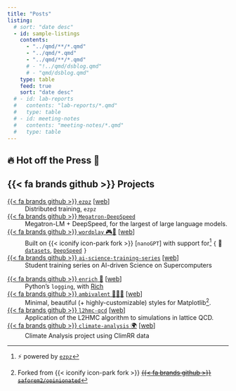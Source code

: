 ```yaml
---
title: "Posts"
listing:
  # sort: "date desc"
  - id: sample-listings
    contents:
      - "../qmd/**/*.qmd"
      - "../qmd/*.qmd"
      - "../qmd/**/*.qmd"
      # - "!../qmd/dsblog.qmd"
      # - "qmd/dsblog.qmd"
    type: table
    feed: true
    sort: "date desc"
  # - id: lab-reports
  #   contents: "lab-reports/*.qmd"
  #   type: table
  # - id: meeting-notes
  #   contents: "meeting-notes/*.qmd"
  #   type: table
---
```



::: {.content-block}
::: {.features}

::: {.feature}
::: {.feature-top}

## 🔥 Hot off the Press 📰

::: {#sample-listings}
:::
:::

::: {.feature-bottom}

## [{{< fa brands github >}}]{.dim-text} Projects

::: {.flex-container}

::: {.flex-container}
[{{< fa brands github >}} `ezpz`](https://github.com/saforem2/ezpz) \[[web](https://saforem2.github.io/ezpz)\]
: Distributed training, `ezpz`

[{{< fa brands github >}} `Megatron-DeepSpeed`](https://github.com/argonne-lcf/Megatron-DeepSpeed)
: Megatron-LM + DeepSpeed, for the largest of large language models.

[{{< fa brands github >}} `wordplay` 🎮💬](https://github.com/saforem2/wordplay) \[[web](https://saforem2.github.io/wordplay)\]
: Built on {{< iconify icon-park fork >}} [`nanoGPT`] with support for[^ezpz]
`{` 🤗 [`datasets`](https://huggingface.co/datasets),
[`DeepSpeed`](https://github.com/microsoft/DeepSpeed) `}`

[{{< fa brands github >}} `ai-science-training-series`](https://github.com/argonne-lcf/ai-science-training-series) \[[web](https://www.alcf.anl.gov/alcf-ai-science-training-series?)\]
: Student training series on AI-driven Science on Supercomputers
:::

::: {.flex-container}

[{{< fa brands github >}} `enrich` 💸](https://github.com/saforem2/enrich) \[[web](https://saforem2.github.io/enrich)\]
: Python's `logging`, with [Rich](https://github.com/Textualize/rich)

[{{< fa brands github >}} `ambivalent` 🤷🏻‍♂️ ](https://github.com/saforem2/ambivalent) \[[web](https://saforem2.github.io/ambivalent)\]
: Minimal, beautiful (+ highly-customizable) styles for Matplotlib[^opinionated].

[{{< fa brands github >}} `l2hmc-qcd`](https://github.com/saforem2/l2hmc-qcd) \[[web](https://saforem2.github.io/l2hmc-qcd)\]
: Application of the L2HMC algorithm to simulations in lattice QCD.

[{{< fa brands github >}} `climate-analysis` 🌍](https://github.com/saforem2/climate-analysis) \[[web](https://saforem2.github.io/climate-analysis)\]
: Climate Analysis project using ClimRR data
:::

:::

[^ezpz]: ⚡ powered by [`ezpz`](https://github.com/saforem2/ezpz)

[^opinionated]: Forked from {{< iconify icon-park fork >}} ~~[{{< fa brands github >}} `saforem2/opinionated`](https://github.com/saforem2/opinonated)~~

:::
:::

:::
:::
